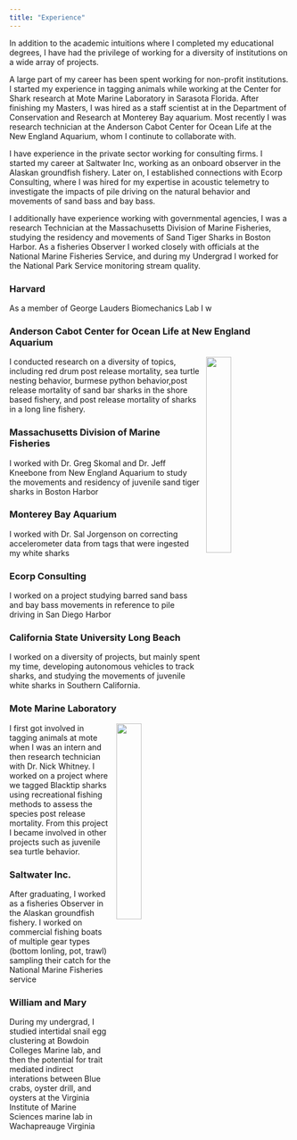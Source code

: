 ```yaml
---
title: "Experience"
---
```

<link rel="stylesheet" href="styles.css" type="text/css">

In addition to the academic intuitions where I completed my educational degrees, I have had the privilege of working for a diversity of institutions on a wide array of projects. 

A large part of my career has been spent working for non-profit institutions. I started my experience in tagging animals while working at the Center for Shark research at Mote Marine Laboratory in Sarasota Florida. After finishing my Masters, I was hired as a staff scientist at in the Department of Conservation and Research at Monterey Bay aquarium. Most recently I was research technician at the Anderson Cabot Center for Ocean Life at the New England Aquarium, whom I continute to collaborate with.

I have experience in the private sector working for consulting firms. I started my career at Saltwater Inc, working as an onboard observer in the Alaskan groundfish fishery. Later on, I established connections with Ecorp Consulting, where I was hired for my expertise in acoustic telemetry to investigate the impacts of pile driving on the natural behavior and movements of sand bass and bay bass.

 I additionally have experience working with governmental agencies, I was a research Technician at the Massachusetts Division of Marine Fisheries, studying the residency and movements of Sand Tiger Sharks in Boston Harbor. As a fisheries Observer I worked closely with officials at the National Marine Fisheries Service, and during my Undergrad I worked for the National Park Service monitoring stream quality.



 
### Harvard
As a member of George Lauders Biomechanics Lab I w

### Anderson Cabot Center for Ocean Life at New England Aquarium
<img style="float: right; width:30%; border:0px solid; margin-left: 10px" src="images/SandbarTagging.jpg">

I conducted research on a diversity of topics, including red drum post release mortality, sea turtle nesting behavior, burmese python behavior,post release mortality of sand bar sharks in the shore based fishery, and post release mortality of sharks in a long line fishery.

### Massachusetts Division of Marine Fisheries
I worked with Dr. Greg Skomal and Dr. Jeff Kneebone from New England Aquarium to study the movements and residency of juvenile sand tiger sharks in Boston Harbor

### Monterey Bay Aquarium
I worked with Dr. Sal Jorgenson on correcting accelerometer data from tags that were ingested my white sharks

### Ecorp Consulting
I worked on a project studying barred sand bass and bay bass movements in reference to pile driving in San Diego Harbor

### California State University Long Beach
I worked on a diversity of projects, but mainly spent my time, developing autonomous vehicles to track sharks, and studying the movements of juvenile white sharks in Southern California.

### Mote Marine Laboratory
<img style="float: right; width:30%; border:0px solid; margin-left: 10px" src="images/HoldTag.JPG">

I first got involved in tagging animals at mote when I was an intern and then research technician with Dr. Nick Whitney. I worked on a project where we tagged Blacktip sharks using recreational fishing methods to assess the species post release mortality. From this project I became involved in other projects such as juvenile sea turtle behavior.

### Saltwater Inc.

After graduating, I worked as a fisheries Observer in the Alaskan groundfish fishery. I worked on commercial fishing boats of multiple gear types (bottom lonling, pot, trawl) sampling their catch for the National Marine Fisheries service

### William and Mary
During my undergrad, I studied intertidal snail egg clustering at Bowdoin Colleges Marine lab, and then the potential for trait mediated indirect interations between Blue crabs, oyster drill, and oysters at the Virginia Institute of Marine Sciences marine lab in Wachapreauge Virginia